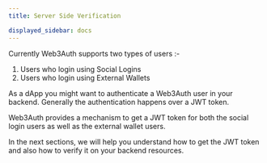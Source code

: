 ```yaml
---
title: Server Side Verification

displayed_sidebar: docs
---
```


Currently Web3Auth supports two types of users :-

1. Users who login using Social Logins
2. Users who login using External Wallets

As a dApp you might want to authenticate a Web3Auth user in your backend. Generally the authentication happens over a JWT token.

Web3Auth provides a mechanism to get a JWT token for both the social login users as well as the external wallet users.

In the next sections, we will help you understand how to get the JWT token and also how to verify it on your backend resources.
